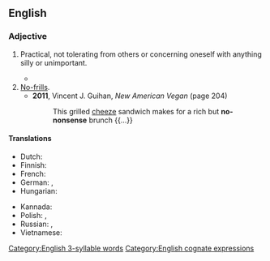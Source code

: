 ==English==

===Adjective===
{{en-adj|head=[[no]]-[[nonsense]]}}

# Practical, not tolerating from others or concerning oneself with anything silly or unimportant.
#: {{ux|en|Her '''no-nonsense''' way of resolving issues impressed her superiors.}}
#*  {{quote-journal|en|date=2020 November 18|author=Howard Johnston|title=The missing 'Lincs' and the sole survivor|journal=Rail|page=58|text=We can now better understand the vision of three local authorities to hire '''no-nonsense''' former Eastern Region General Manager Gerry Fiennes to take on his old British Rail adversaries - and win.}}
# [[no-frills|No-frills]].
#* '''2011''', Vincent J. Guihan, ''New American Vegan'' (page 204)
#*: This grilled [[cheeze]] {{sic}} sandwich makes for a rich but '''no-nonsense''' brunch {{...}}

====Translations====
{{trans-top|practical, not concerning oneself with anything silly or unimportant}}
* Dutch: {{t-needed|nl}}
* Finnish: {{t-needed|fi}}
* French: {{t-needed|fr}}
* German: {{t+|de|sachlich}}, {{t+|de|nüchtern}}
* Hungarian: {{t-needed|hu}}
{{trans-mid}}
* Kannada: {{t-needed|kn}}
* Polish: {{t+|pl|rzeczowy}}, {{t+|pl|poważny}}
* Russian: {{t+|ru|серьёзный}}, {{t+|ru|деловой}}
* Vietnamese: {{t-needed|vi}}
{{trans-bottom}}

[[Category:English 3-syllable words]]
[[Category:English cognate expressions]]